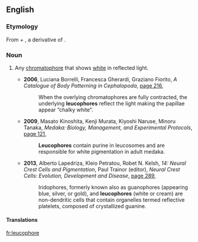 ==English==

===Etymology===
From {{etyl|grc|en}} {{term|λευκός||white|lang=grc}} + {{term|-φόρος||bearing|lang=grc}}, a derivative of {{term|φέρειν||to bear, to carry|lang=grc}}.

===Noun===
{{en-noun}}

# {{context|histology|lang=en}} Any [[chromatophore]] that shows [[white]] in reflected light.
#* '''2006''', Luciana Borrelli, Francesca Gherardi, Graziano Fiorito, ''A Catalogue of Body Patterning in Cephalopoda'', [http://books.google.com.au/books?id=CW5RKQEL7-EC&pg=PA216&dq=%22leucophore%22%7C%22leucophores%22&hl=en&sa=X&ei=ui8xU4PnNoqWkwXOh4CYDg&redir_esc=y#v=onepage&q=%22leucophore%22%7C%22leucophores%22&f=false page 216],
#*: When the overlying chromatophores are fully contracted, the underlying '''leucophores''' reflect the light making the papillae appear “chalky white”.
#* '''2009''', Masato Kinoshita, Kenji Murata, Kiyoshi Naruse, Minoru Tanaka, ''Medaka: Biology, Management, and Experimental Protocols'', [http://books.google.com.au/books?id=z6JBkqBNURQC&pg=PA121&dq=%22leucophore%22%7C%22leucophores%22&hl=en&sa=X&ei=ui8xU4PnNoqWkwXOh4CYDg&redir_esc=y#v=onepage&q=%22leucophore%22%7C%22leucophores%22&f=false page 121],
#*: '''Leucophores''' contain purine in leucosomes and are responsible for white pigmentation in adult medaka.
#* '''2013''', Alberto Lapedriza, Kleio Petratou, Robet N. Kelsh, ''14: Neural Crest Cells and Pigmentation'', Paul Trainor (editor), ''Neural Crest Cells: Evolution, Development and Disease'', [http://books.google.com.au/books?id=QckxAQAAQBAJ&pg=PA289&dq=%22leucophore%22%7C%22leucophores%22&hl=en&sa=X&ei=ui8xU4PnNoqWkwXOh4CYDg&redir_esc=y#v=onepage&q=%22leucophore%22%7C%22leucophores%22&f=false page 289],
#*: Iridophores, formerly known also as guanophores (appearing blue, silver, or gold), and '''leucophores''' (white or cream) are non-dendritic cells that contain organelles termed reflective platelets, composed of crystallized guanine.

====Translations====
{{trans-top|chromatophore that reflects white light}}
{{trans-mid}}
{{trans-bottom}}

[[fr:leucophore]]